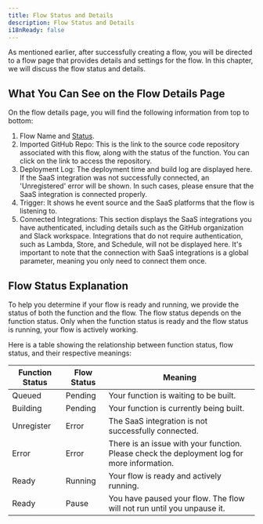 ```yaml
---
title: Flow Status and Details
description: Flow Status and Details
i18nReady: false
---
```


As mentioned earlier, after successfully creating a flow, you will be directed to a flow page that provides details and settings for the flow. In this chapter, we will discuss the flow status and details.


## What You Can See on the Flow Details Page

On the flow details page, you will find the following information from top to bottom:


1. Flow Name and [Status](#flow-status-explanation). 
2. Imported GitHub Repo: This is the link to the source code repository associated with this flow, along with the status of the function. You can click on the link to access the repository.
3. Deployment Log: The deployment time and build log are displayed here. If the SaaS integration was not successfully connected, an 'Unregistered' error will be shown. In such cases, please ensure that the SaaS integration is connected properly.
4. Trigger: It shows he event source and the SaaS platforms that the flow is listening to.
5. Connected Integrations: This section displays the SaaS integrations you have authenticated, including details such as the GitHub organization and Slack workspace. Integrations that do not require authentication, such as Lambda, Store, and Schedule, will not be displayed here. It's important to note that the connection with SaaS integrations is a global parameter, meaning you only need to connect them once.

## Flow Status Explanation

To help you determine if your flow is ready and running, we provide the status of both the function and the flow. The flow status depends on the function status. Only when the function status is ready and the flow status is running, your flow is actively working.

Here is a table showing the relationship between function status, flow status, and their respective meanings:

| Function Status | Flow Status | Meaning |
|-----------------|-------------|---------|
| Queued          | Pending     | Your function is waiting to be built. |
| Building        | Pending     | Your function is currently being built. |
| Unregister      | Error       | The SaaS integration is not successfully connected. |
| Error           | Error       | There is an issue with your function. Please check the deployment log for more information. |
| Ready           | Running     | Your flow is ready and actively running. |
| Ready           | Pause       | You have paused your flow. The flow will not run until you unpause it. |